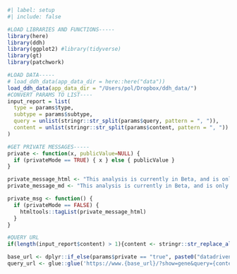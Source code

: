 ```r
#| label: setup
#| include: false

#LOAD LIBRARIES AND FUNCTIONS-----
library(here)
library(ddh)
library(ggplot2) #library(tidyverse)
library(gt)
library(patchwork)

#LOAD DATA-----
# load_ddh_data(app_data_dir = here::here("data"))
load_ddh_data(app_data_dir = "/Users/pol/Dropbox/ddh_data/")
#CONVERT PARAMS TO LIST----
input_report = list(
  type = params$type, 
  subtype = params$subtype, 
  query = unlist(stringr::str_split(params$query, pattern = ", ")), 
  content = unlist(stringr::str_split(params$content, pattern = ", "))
)

#GET PRIVATE MESSAGES-----
private <- function(x, publicValue=NULL) {
  if (privateMode == TRUE) { x } else { publicValue }
}

private_message_html <- "This analysis is currently in Beta, and is only available to premium subscribers. If you want to upgrade to support this project and access these data, subscribe at ', a(href = 'http://www.datadrivenhypothesis.com', 'datadrivenhypothesis.com')"
private_message_md <- "This analysis is currently in Beta, and is only available to premium subscribers. If you want to upgrade to support this project and access these data, subscribe at [datadrivenhypothesis.com](http://www.datadrivenhypothesis.com)"

private_msg <- function() {
  if (privateMode == FALSE) {
    htmltools::tagList(private_message_html) 
  }
}

#QUERY URL
if(length(input_report$content) > 1){content <- stringr::str_replace_all(params$content, pattern = " ", replacement = "%20")} else {content <- params$content}

base_url <- dplyr::if_else(params$private == "true", paste0("datadrivenhypothesis.com"), paste0("datadrivenhypothesis.org"))
query_url <- glue::glue('https://www.{base_url}/?show=gene&query={content}')
```

